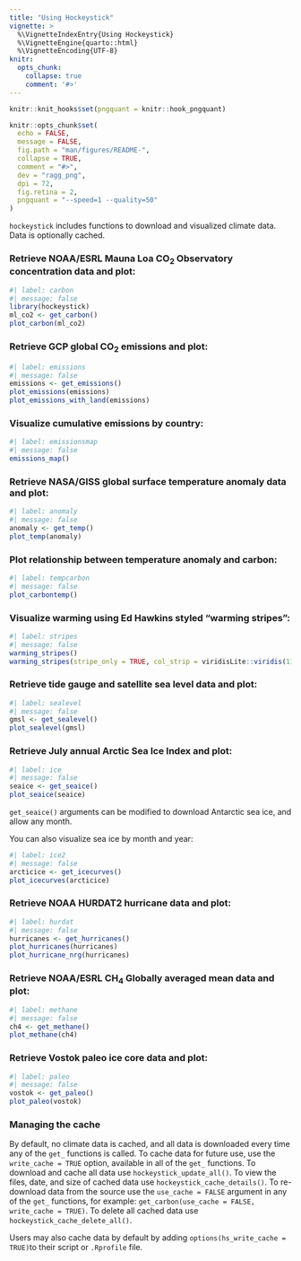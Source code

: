 ```yaml
---
title: "Using Hockeystick"
vignette: >
  %\VignetteIndexEntry{Using Hockeystick}
  %\VignetteEngine{quarto::html}
  %\VignetteEncoding{UTF-8}
knitr:
  opts_chunk:
    collapse: true
    comment: '#>'
---
```

```r
knitr::knit_hooks$set(pngquant = knitr::hook_pngquant)

knitr::opts_chunk$set(
  echo = FALSE,
  message = FALSE,
  fig.path = "man/figures/README-",
  collapse = TRUE,
  comment = "#>",
  dev = "ragg_png",
  dpi = 72,
  fig.retina = 2,
  pngquant = "--speed=1 --quality=50"
)
```


`hockeystick` includes functions to download and visualized climate data.  Data is optionally cached.

### Retrieve NOAA/ESRL Mauna Loa CO<sub>2</sub> Observatory concentration data and plot:
```r
#| label: carbon
#| message: false
library(hockeystick)
ml_co2 <- get_carbon()
plot_carbon(ml_co2)
```

### Retrieve GCP global CO~2~ emissions and plot:
```r
#| label: emissions
#| message: false
emissions <- get_emissions()
plot_emissions(emissions)
plot_emissions_with_land(emissions)
```


### Visualize cumulative emissions by country:
```r
#| label: emissionsmap
#| message: false
emissions_map()
```

### Retrieve NASA/GISS global surface temperature anomaly data and plot:
```r
#| label: anomaly
#| message: false
anomaly <- get_temp()
plot_temp(anomaly)
```

### Plot relationship between temperature anomaly and carbon:
```r
#| label: tempcarbon
#| message: false
plot_carbontemp()
```


### Visualize warming using Ed Hawkins styled "warming stripes":
```r
#| label: stripes
#| message: false
warming_stripes()
warming_stripes(stripe_only = TRUE, col_strip = viridisLite::viridis(11))
```

### Retrieve tide gauge and satellite sea level data and plot:
```r
#| label: sealevel
#| message: false
gmsl <- get_sealevel()
plot_sealevel(gmsl)
```


### Retrieve July annual Arctic Sea Ice Index and plot:
```r
#| label: ice
#| message: false
seaice <- get_seaice()
plot_seaice(seaice)
```

`get_seaice()` arguments can be modified to download Antarctic sea ice, and allow any month.

You can also visualize sea ice by month and year:
```r
#| label: ice2
#| message: false
arcticice <- get_icecurves()
plot_icecurves(arcticice)
```

### Retrieve NOAA HURDAT2 hurricane data and plot:
```r
#| label: hurdat
#| message: false
hurricanes <- get_hurricanes()
plot_hurricanes(hurricanes)
plot_hurricane_nrg(hurricanes)
```

### Retrieve NOAA/ESRL CH<sub>4</sub> Globally averaged mean data and plot:
```r
#| label: methane
#| message: false
ch4 <- get_methane()
plot_methane(ch4)
```

### Retrieve Vostok paleo ice core data and plot:
```r
#| label: paleo
#| message: false
vostok <- get_paleo()
plot_paleo(vostok)
```

### Managing the cache
By default, no climate data is cached, and all data is downloaded every time any of the `get_` functions is called. To cache data for future use, use the `write_cache = TRUE` option, available in all of the `get_` functions. To download and cache all data use `hockeystick_update_all()`. To view the files, date, and size of cached data use `hockeystick_cache_details()`.  To re-download data from the source use the `use_cache = FALSE` argument in any of the `get_` functions, for example: `get_carbon(use_cache = FALSE, write_cache = TRUE)`.  To delete all cached data use `hockeystick_cache_delete_all()`.

Users may also cache data by default by adding `options(hs_write_cache = TRUE)`to their script or `.Rprofile` file.
